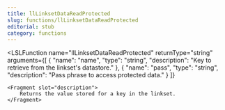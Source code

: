 ```yaml
---
title: llLinksetDataReadProtected
slug: functions/llLinksetDataReadProtected
editorial: stub
category: functions
---
```


<LSLFunction
	name="llLinksetDataReadProtected"
	returnType="string"
	arguments={[
	{
		"name": "name",
		"type": "string",
		"description": "Key to retrieve from the linkset's datastore."
	},
	{
		"name": "pass",
		"type": "string",
		"description": "Pass phrase to access protected data."
	}
]}
>
	<Fragment slot="description">
		Returns the value stored for a key in the linkset.
	</Fragment>
</LSLFunction>
